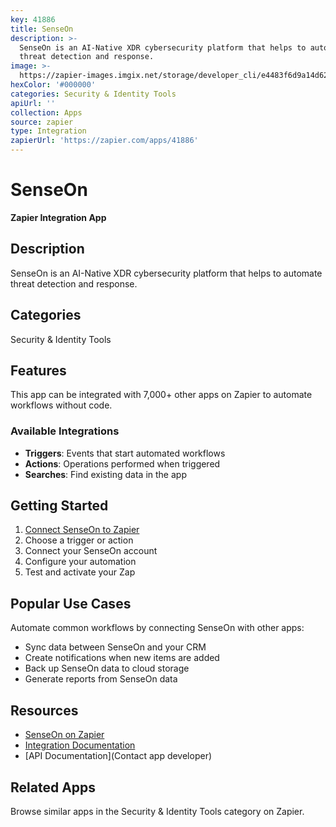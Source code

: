 ```yaml
---
key: 41886
title: SenseOn
description: >-
  SenseOn is an AI-Native XDR cybersecurity platform that helps to automate
  threat detection and response.
image: >-
  https://zapier-images.imgix.net/storage/developer_cli/e4483f6d9a14d6296322e13ab4ef7949.png?auto=format%2Ccompress&ixlib=python-3.0.0&q=50
hexColor: '#000000'
categories: Security & Identity Tools
apiUrl: ''
collection: Apps
source: zapier
type: Integration
zapierUrl: 'https://zapier.com/apps/41886'
---
```

# SenseOn

**Zapier Integration App**

## Description

SenseOn is an AI-Native XDR cybersecurity platform that helps to automate threat detection and response.

## Categories

Security & Identity Tools

## Features

This app can be integrated with 7,000+ other apps on Zapier to automate workflows without code.

### Available Integrations

- **Triggers**: Events that start automated workflows
- **Actions**: Operations performed when triggered
- **Searches**: Find existing data in the app

## Getting Started

1. [Connect SenseOn to Zapier](https://zapier.com/apps/41886)
2. Choose a trigger or action
3. Connect your SenseOn account
4. Configure your automation
5. Test and activate your Zap

## Popular Use Cases

Automate common workflows by connecting SenseOn with other apps:

- Sync data between SenseOn and your CRM
- Create notifications when new items are added
- Back up SenseOn data to cloud storage
- Generate reports from SenseOn data

## Resources

- [SenseOn on Zapier](https://zapier.com/apps/41886)
- [Integration Documentation](https://zapier.com/apps/41886/integrations)
- [API Documentation](Contact app developer)

## Related Apps

Browse similar apps in the Security & Identity Tools category on Zapier.

